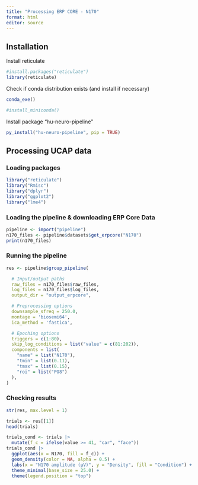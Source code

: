```yaml
---
title: "Processing ERP CORE - N170"
format: html
editor: source
---
```


## Installation

Install reticulate

```r
#install.packages("reticulate")
library(reticulate)
```

Check if conda distribution exists (and install if necessary)

```r
conda_exe()

#install_miniconda()
```

Install package "hu-neuro-pipeline"

```r
py_install("hu-neuro-pipeline", pip = TRUE)
```

## Processing UCAP data

### Loading packages

```r
library("reticulate")
library("Rmisc")
library("dplyr")
library("ggplot2")
library("lme4")
```

### Loading the pipeline & downloading ERP Core Data

```r
pipeline <- import("pipeline")
n170_files <- pipeline$datasets$get_erpcore("N170")
print(n170_files)
```

### Running the pipeline

```r
res <- pipeline$group_pipeline(

  # Input/output paths
  raw_files = n170_files$raw_files,
  log_files = n170_files$log_files,
  output_dir = "output_erpcore",

  # Preprocessing options
  downsample_sfreq = 250.0,
  montage = 'biosemi64',
  ica_method = 'fastica',

  # Epoching options
  triggers = c(1:80),
  skip_log_conditions = list("value" = c(81:202)),
  components = list(
    "name" = list("N170"),
    "tmin" = list(0.11),
    "tmax" = list(0.15),
    "roi" = list("PO8")
  ),
)
```

### Checking results

```r
str(res, max.level = 1)
```

```r
trials <- res[[1]]
head(trials)
```

```r
trials_cond <- trials |>
  mutate(f_c = ifelse(value >= 41, "car", "face"))
trials_cond |>
  ggplot(aes(x = N170, fill = f_c)) +
  geom_density(color = NA, alpha = 0.5) +
  labs(x = "N170 amplitude (µV)", y = "Density", fill = "Condition") +
  theme_minimal(base_size = 25.0) +
  theme(legend.position = "top")
```
